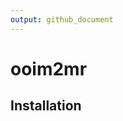 ```yaml
---
output: github_document
---
```


<!-- README.md is generated from README.Rmd. Please edit that file -->



# ooim2mr

<!-- badges: start -->
<!-- badges: end -->

## Installation
